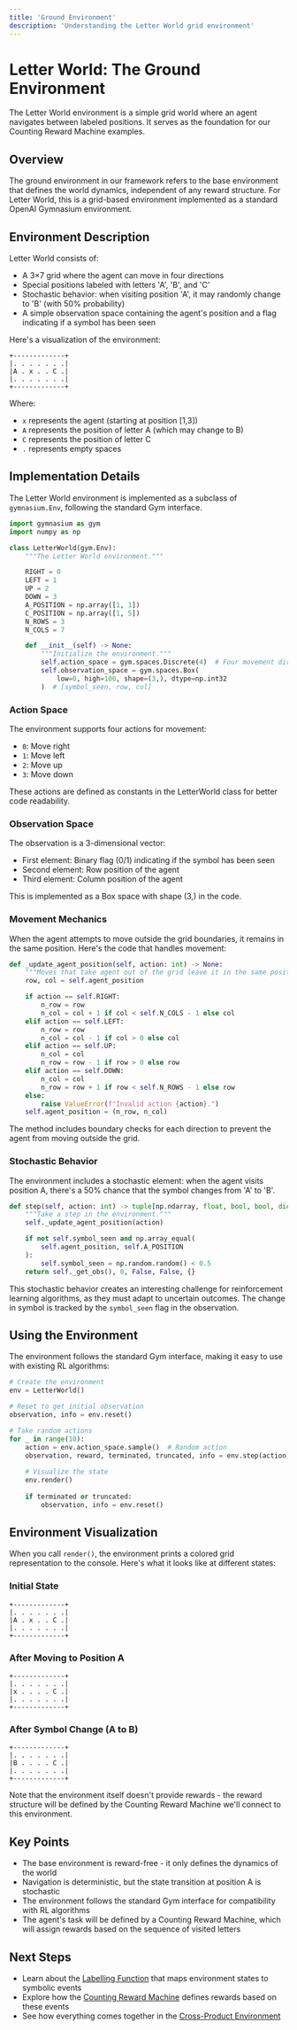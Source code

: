 ```yaml
---
title: 'Ground Environment'
description: 'Understanding the Letter World grid environment'
---
```



# Letter World: The Ground Environment

<Callout type="info">
  The Letter World environment is a simple grid world where an agent navigates between labeled positions. It serves as the foundation for our Counting Reward Machine examples.
</Callout>

## Overview

The ground environment in our framework refers to the base environment that defines the world dynamics, independent of any reward structure. For Letter World, this is a grid-based environment implemented as a standard OpenAI Gymnasium environment.

## Environment Description

Letter World consists of:

- A 3×7 grid where the agent can move in four directions
- Special positions labeled with letters 'A', 'B', and 'C'
- Stochastic behavior: when visiting position 'A', it may randomly change to 'B' (with 50% probability)
- A simple observation space containing the agent's position and a flag indicating if a symbol has been seen

Here's a visualization of the environment:

```
+-------------+
|. . . . . . .|
|A . x . . C .|
|. . . . . . .|
+-------------+
```

Where:
- `x` represents the agent (starting at position [1,3])
- `A` represents the position of letter A (which may change to B)
- `C` represents the position of letter C
- `.` represents empty spaces

## Implementation Details

The Letter World environment is implemented as a subclass of `gymnasium.Env`, following the standard Gym interface.

```python
import gymnasium as gym
import numpy as np

class LetterWorld(gym.Env):
    """The Letter World environment."""

    RIGHT = 0
    LEFT = 1
    UP = 2
    DOWN = 3
    A_POSITION = np.array([1, 1])
    C_POSITION = np.array([1, 5])
    N_ROWS = 3
    N_COLS = 7

    def __init__(self) -> None:
        """Initialize the environment."""
        self.action_space = gym.spaces.Discrete(4)  # Four movement directions
        self.observation_space = gym.spaces.Box(
            low=0, high=100, shape=(3,), dtype=np.int32
        )  # [symbol_seen, row, col]
```

### Action Space

The environment supports four actions for movement:
- `0`: Move right
- `1`: Move left
- `2`: Move up
- `3`: Move down

These actions are defined as constants in the LetterWorld class for better code readability.

### Observation Space

The observation is a 3-dimensional vector:
- First element: Binary flag (0/1) indicating if the symbol has been seen
- Second element: Row position of the agent
- Third element: Column position of the agent

This is implemented as a Box space with shape (3,) in the code.

### Movement Mechanics

When the agent attempts to move outside the grid boundaries, it remains in the same position. Here's the code that handles movement:

```python
def _update_agent_position(self, action: int) -> None:
    """Moves that take agent out of the grid leave it in the same position."""
    row, col = self.agent_position

    if action == self.RIGHT:
        n_row = row
        n_col = col + 1 if col < self.N_COLS - 1 else col
    elif action == self.LEFT:
        n_row = row
        n_col = col - 1 if col > 0 else col
    elif action == self.UP:
        n_col = col
        n_row = row - 1 if row > 0 else row
    elif action == self.DOWN:
        n_col = col
        n_row = row + 1 if row < self.N_ROWS - 1 else row
    else:
        raise ValueError(f"Invalid action {action}.")
    self.agent_position = (n_row, n_col)
```

The method includes boundary checks for each direction to prevent the agent from moving outside the grid.

### Stochastic Behavior

The environment includes a stochastic element: when the agent visits position A, there's a 50% chance that the symbol changes from 'A' to 'B'.

```python
def step(self, action: int) -> tuple[np.ndarray, float, bool, bool, dict]:
    """Take a step in the environment."""
    self._update_agent_position(action)

    if not self.symbol_seen and np.array_equal(
        self.agent_position, self.A_POSITION
    ):
        self.symbol_seen = np.random.random() < 0.5
    return self._get_obs(), 0, False, False, {}
```

This stochastic behavior creates an interesting challenge for reinforcement learning algorithms, as they must adapt to uncertain outcomes. The change in symbol is tracked by the `symbol_seen` flag in the observation.

## Using the Environment

The environment follows the standard Gym interface, making it easy to use with existing RL algorithms:

```python
# Create the environment
env = LetterWorld()

# Reset to get initial observation
observation, info = env.reset()

# Take random actions
for _ in range(10):
    action = env.action_space.sample()  # Random action
    observation, reward, terminated, truncated, info = env.step(action)
    
    # Visualize the state
    env.render()
    
    if terminated or truncated:
        observation, info = env.reset()
```

## Environment Visualization

When you call `render()`, the environment prints a colored grid representation to the console. Here's what it looks like at different states:

### Initial State
```
+-------------+
|. . . . . . .|
|A . x . . C .|
|. . . . . . .|
+-------------+
```

### After Moving to Position A
```
+-------------+
|. . . . . . .|
|x . . . . C .|
|. . . . . . .|
+-------------+
```

### After Symbol Change (A to B)
```
+-------------+
|. . . . . . .|
|B . . . . C .|
|. . . . . . .|
+-------------+
```

<Callout type="warning">
  Note that the environment itself doesn't provide rewards - the reward structure will be defined by the Counting Reward Machine we'll connect to this environment.
</Callout>

## Key Points

- The base environment is reward-free - it only defines the dynamics of the world
- Navigation is deterministic, but the state transition at position A is stochastic
- The environment follows the standard Gym interface for compatibility with RL algorithms
- The agent's task will be defined by a Counting Reward Machine, which will assign rewards based on the sequence of visited letters

## Next Steps

- Learn about the [Labelling Function](/docs/worked-examples/letter-env/labelling-function) that maps environment states to symbolic events
- Explore how the [Counting Reward Machine](/docs/worked-examples/letter-env/crm) defines rewards based on these events
- See how everything comes together in the [Cross-Product Environment](/docs/worked-examples/letter-env/cross-product)


